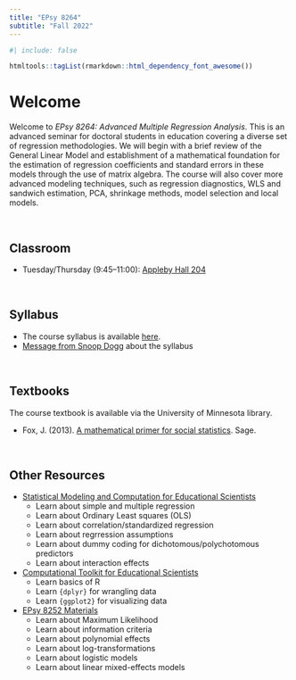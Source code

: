 ```yaml
---
title: "EPsy 8264"
subtitle: "Fall 2022"
---
```


```r
#| include: false

htmltools::tagList(rmarkdown::html_dependency_font_awesome())
```



# Welcome


Welcome to *EPsy 8264: Advanced Multiple Regression Analysis*. This is an advanced seminar for doctoral students in education covering a diverse set of regression methodologies. We will begin with a brief review of the General Linear Model and establishment of a mathematical foundation for the estimation of regression coefficients and standard errors in these models through the use of matrix algebra. The course will also cover more advanced modeling techniques, such as regression diagnostics, WLS and sandwich estimation, PCA, shrinkage methods, model selection and local models.


<!-- - **Syllabus, assignments, data, and script files:** [github repository](https://github.com/zief0002/epsy-8251) -->
<!-- - **Course notes and readings:** [website](https://zief0002.github.io/book-8252/) | [github repository](https://github.com/zief0002/book-8252) -->


<br />




## Classroom

- Tuesday/Thursday (9:45&ndash;11:00): [Appleby Hall 204](https://campusmaps.umn.edu/appleby-hall)


<br />


## Syllabus

- The course syllabus is available [here](files/f22-epsy-8264-syllabus.pdf).
- [Message from Snoop Dogg](https://t.co/5X88O0DBUZ?amp=1) about the syllabus


<br />


## Textbooks

The course textbook is available via the University of Minnesota library.

- Fox, J. (2013). [A mathematical primer for social statistics](https://primo.lib.umn.edu/permalink/f/1q7ssba/UMN_ALMA21325943720001701). Sage. 

<!-- - Grolemund, G., &amp; Wickham, H. (2017). [R for data science](http://r4ds.had.co.nz/). O'Reilly. -->


<br />


## Other Resources

- [Statistical Modeling and Computation for Educational Scientists](https://zief0002.github.io/modeling/)
  + Learn about simple and multiple regression
  + Learn about Ordinary Least squares (OLS)
  + Learn about correlation/standardized regression
  + Learn about regrression assumptions
  + Learn about dummy coding for dichotomous/polychotomous predictors
  + Learn about interaction effects
- [Computational Toolkit for Educational Scientists](https://zief0002.github.io/toolkit-quarto/)
  + Learn basics of R
  + Learn `{dplyr}` for wrangling data
  + Learn `{ggplot2}` for visualizing data
- [EPsy 8252 Materials](https://zief0002.github.io/epsy-8252/)
  + Learn about Maximum Likelihood
  + Learn about information criteria
  + Learn about polynomial effects
  + Learn about log-transformations
  + Learn about logistic models
  + Learn about linear mixed-effects models
  

<br />


